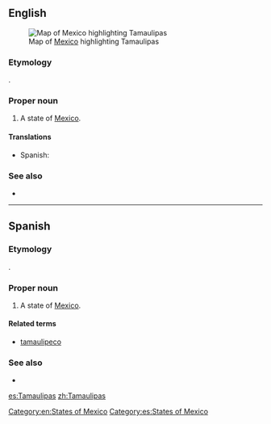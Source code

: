 ==English==
[[File:Mexico map, MX-TAM.svg|thumb|Map of [[Mexico]] highlighting Tamaulipas]]
===Etymology===
{{etyl|hus}}.

===Proper noun===
{{en-proper noun}}

# A state of [[Mexico]].

====Translations====
{{trans-top|state of Mexico}}
*Spanish: {{t+|es|Tamaulipas|m}}
{{trans-mid}}
{{trans-bottom}}

===See also===
*{{pedialite}}

[[Category:en:States of Mexico]]

----

==Spanish==

===Etymology===
{{etyl|hus|es}}.

===Proper noun===
{{es-proper noun|m}}

# A state of [[Mexico]].

====Related terms====
*[[tamaulipeco]]

===See also===
* {{pedialite|lang=es}}

[[Category:es:States of Mexico]]

[[es:Tamaulipas]]
[[zh:Tamaulipas]]